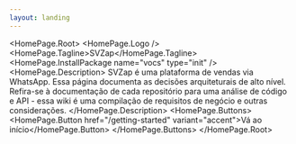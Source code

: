 ```yaml
---
layout: landing
---
```



<HomePage.Root>
  <HomePage.Logo />
  <HomePage.Tagline>SVZap</HomePage.Tagline>
  <HomePage.InstallPackage name="vocs" type="init" />
  <HomePage.Description>
    SVZap é uma plataforma de vendas via WhatsApp. Essa página documenta as decisões arquiteturais de alto nível.
    Refira-se à documentação de cada repositório para uma análise de código e API - essa wiki é uma compilação de requisitos de negócio
    e outras considerações.
  </HomePage.Description>
  <HomePage.Buttons>
    <HomePage.Button href="/getting-started" variant="accent">Vá ao início</HomePage.Button>
  </HomePage.Buttons>
</HomePage.Root>